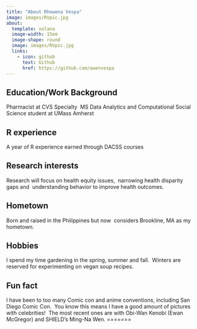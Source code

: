 ```yaml
---
title: "About Rhowena Vespa"
image: images/RVpic.jpg
about:
  template: solana
  image-width: 15em
  image-shape: round
  image: images/RVpic.jpg
  links:
    - icon: github
      text: Github
      href: https://github.com/owenvespa
---
```



## Education/Work Background

Pharmacist at CVS Specialty \ MS Data Analytics and Computational Social Science student at UMass Amherst

## R experience

A year of R experience earned through DACSS courses

## Research interests

Research will focus on health equity issues, \ narrowing health disparity gaps and \ understanding behavior to improve health outcomes.


## Hometown

Born and raised in the Philippines but now \ considers Brookline, MA as my hometown.

## Hobbies

I spend my time gardening in the spring, summer and fall. \ Winters are reserved for experimenting on vegan soup recipes.

## Fun fact

I have been to too many Comic con and anime conventions, including San Diego Comic Con. \ You know this means I have a good amount of pictures with celebrities!\ 
The most recent ones are with Obi-Wan Kenobi (Ewan McGregor) and SHIELD's Ming-Na Wen.
=======


